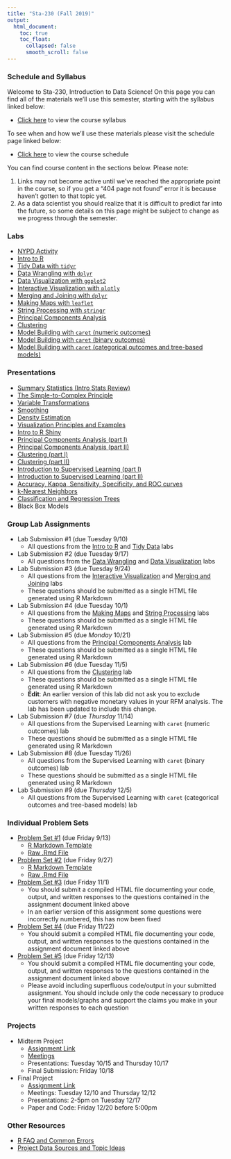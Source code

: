 ```yaml
---
title: "Sta-230 (Fall 2019)"
output:
  html_document:
    toc: true
    toc_float:
      collapsed: false
      smooth_scroll: false
---
```


### Schedule and Syllabus

Welcome to Sta-230, Introduction to Data Science!  On this page you can find all of the materials we'll use this semester, starting with the syllabus linked below:

- [Click here](syllabus230f19.html) to view the course syllabus

To see when and how we'll use these materials please visit the schedule page linked below:

- [Click here](tabs230f19.html) to view the course schedule

You can find course content in the sections below.  Please note:

1. Links may not become active until we've reached the appropriate point in the course, so if you get a "404 page not found" error it is because haven't gotten to that topic yet.
2. As a data scientist you should realize that it is difficult to predict far into the future, so some details on this page might be subject to change as we progress through the semester.

### Labs

- [NYPD Activity](s230f19/Using_Data.html)
- [Intro to R](s230f19/Intro_to_R.html)
- [Tidy Data with `tidyr`](s230f19/Tidy_Data.html)
- [Data Wrangling with `dplyr`](s230f19/Data_Wrangling.html)
- [Data Visualization with `ggplot2`](s230f19/ggplot.html)
- [Interactive Visualization with `plotly`](s230f19/plotly.html)
- [Merging and Joining with `dplyr`](s230f19/merging.html)
- [Making Maps with `leaflet`](s230f19/maps.html)
- [String Processing with `stringr`](s230f19/stringr.html)
- [Principal Components Analysis](s230f19/pca.html)
- [Clustering](s230f19/clustering.html)
- [Model Building with `caret` (numeric outcomes)](s230f19/caret1.html)
- [Model Building with `caret` (binary outcomes)](s230f19/caret2.html)
- [Model Building with `caret` (categorical outcomes and tree-based models)](s230f19/caret3.html)

### Presentations

- [Summary Statistics (Intro Stats Review)](s230f19/summaries_pres.html)
- [The Simple-to-Complex Principle](s230f19/simple_complex.html)
- [Variable Transformations](s230f19/features.html)
- [Smoothing](s230f19/smoothing.html)
- [Density Estimation](s230f19/density.html)
- [Visualization Principles and Examples](s230f19/viz.html)
- [Intro to R Shiny](s230f19/shiny.html)
- [Principal Components Analysis (part I)](s230f19/pca_pres1.html)
- [Principal Components Analysis (part II)](s230f19/pca_pres2.html)
- [Clustering (part I)](s230f19/clustering1.html)
- [Clustering (part II)](s230f19/clustering2.html)
- [Introduction to Supervised Learning (part I)](s230f19/lm1.html)
- [Introduction to Supervised Learning (part II)](s230f19/lm2.html)
- [Accuracy, Kappa, Sensitivity, Specificity, and ROC curves](s230f19/binary1.html)
- [k-Nearest Neighbors](s230f19/alg1.html)
- [Classification and Regression Trees](s230f19/alg2.html)
- Black Box Models

### Group Lab Assignments

- Lab Submission #1 (due Tuesday 9/10)
    - All questions from the [Intro to R](s230f19/Intro_to_R.html) and [Tidy Data](s230f19/Tidy_Data.html) labs
- Lab Submission #2 (due Tuesday 9/17)
    - All questions from the [Data Wrangling](s230f19/Data_Wrangling.html) and [Data Visualization](s230f19/ggplot.html) labs
- Lab Submission #3 (due Tuesday 9/24)
    - All questions from the [Interactive Visualization](s230f19/plotly.html) and [Merging and Joining](s230f19/merging.html) labs
    - These questions should be submitted as a single HTML file generated using R Markdown
- Lab Submission #4 (due Tuesday 10/1)
    - All questions from the [Making Maps](s230f19/maps.html) and [String Processing](s230f19/stringr.html) labs
    - These questions should be submitted as a single HTML file generated using R Markdown
- Lab Submission #5 (due *Monday* 10/21)
    - All questions from the [Principal Components Analysis](s230f19/pca.html) lab
    - These questions should be submitted as a single HTML file generated using R Markdown
- Lab Submission #6 (due Tuesday 11/5)
    - All questions from the [Clustering](s230f19/clustering.html) lab
    - These questions should be submitted as a single HTML file generated using R Markdown
    - **Edit**: An earlier version of this lab did not ask you to exclude customers with negative monetary values in your RFM analysis. The lab has been updated to include this change.
- Lab Submission #7 (due *Thursday* 11/14)
    - All questions from the Supervised Learning with `caret` (numeric outcomes) lab
    - These questions should be submitted as a single HTML file generated using R Markdown
- Lab Submission #8 (due Tuesday 11/26)
    - All questions from the Supervised Learning with `caret` (binary outcomes) lab
    - These questions should be submitted as a single HTML file generated using R Markdown
- Lab Submission #9 (due *Thursday* 12/5)
    - All questions from the Supervised Learning with `caret` (categorical outcomes and tree-based models) lab                     
    
### Individual Problem Sets

- [Problem Set #1](s230f19/f19_hw1.html) (due Friday 9/13)
     - [R Markdown Template](s230f19/f19_hw1.Rmd)
     - [Raw .Rmd File](https://raw.githubusercontent.com/remiller1450/remiller1450.github.io/master/s230f19/f19_hw1.Rmd)
- [Problem Set #2](s230f19/f19_hw2.html) (due Friday 9/27)
    - [R Markdown Template](s230f19/f19_hw2.Rmd)
    - [Raw .Rmd File](https://raw.githubusercontent.com/remiller1450/remiller1450.github.io/master/s230f19/f19_hw2.Rmd)
- [Problem Set #3](s230f19/f19_hw3.html) (due Friday 11/1)
    - You should submit a compiled HTML file documenting your code, output, and written responses to the questions contained in the assignment document linked above
    - In an earlier version of this assignment some questions were incorrectly numbered, this has now been fixed
- [Problem Set #4](s230f19/f19_hw4.html) (due Friday 11/22)
    - You should submit a compiled HTML file documenting your code, output, and written responses to the questions contained in the assignment document linked above
- [Problem Set #5](s230f19/f19_hw5.html) (due Friday 12/13)
    - You should submit a compiled HTML file documenting your code, output, and written responses to the questions contained in the assignment document linked above
    - Please avoid including superfluous code/output in your submitted assignment. You should include only the code necessary to produce your final models/graphs and support the claims you make in your written responses to each question


### Projects

- Midterm Project
    - [Assignment Link](s230f19/f19midterm.html)
    - [Meetings](s230f19/f19mid_times.html)
    - Presentations: Tuesday 10/15 and Thursday 10/17
    - Final Submission: Friday 10/18
- Final Project
    - [Assignment Link](s230f19/f19final.html)
    - Meetings: Tuesday 12/10 and Thursday 12/12
    - Presentations: 2-5pm on Tuesday 12/17
    - Paper and Code: Friday 12/20 before 5:00pm

### Other Resources

- [R FAQ and Common Errors](s230f19/R_FAQ_Errors.html)
- [Project Data Sources and Topic Ideas](project_ideas.html)